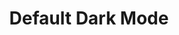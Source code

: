 ---
title: 'Default Dark Mode'
description: '🌙 The Dark Mode Resource Pack for Minecraft: Java Edition'
icon: 'window'
---